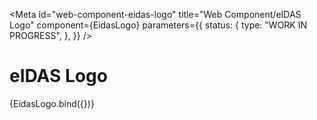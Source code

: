 <!-- @license CC0-1.0 -->


<Meta
  id="web-component-eidas-logo"
  title="Web Component/eIDAS Logo"
  component={EidasLogo}
  parameters={{
    status: {
      type: "WORK IN PROGRESS",
    },
  }}
/>

# eIDAS Logo

<Canvas>
  <Story name="Default">{EidasLogo.bind({})}</Story>
</Canvas>
